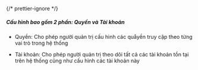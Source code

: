 {/* prettier-ignore */}
##### Cấu hình bao gồm 2 phần: Quyền và Tài khoản

- Quyền: Cho phép người quản trị cấu hình các quåyền truy cập theo từng vai trò trong hệ thống

- Tài khoản: Cho phép người quản trị theo dõi tất cả các tài khoản tồn tại trên hệ thống cũng như cấu hình các tài khoản này
